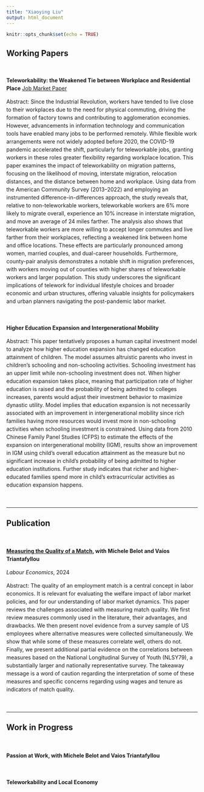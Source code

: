 ```yaml
---
title: "Xiaoying Liu"
output: html_document
---
```


```r
knitr::opts_chunk$set(echo = TRUE)
```

## Working Papers

&nbsp;

<div style="line-height: 1.5em;">

**Teleworkability: the Weakened Tie between Workplace and Residential Place** [Job Market Paper](files/JMP_XL.pdf)

Abstract: Since the Industrial Revolution, workers have tended to live close to their workplaces due to the need for physical commuting, driving the formation of factory towns and contributing to agglomeration economies. However, advancements in information technology and communication tools have enabled many jobs to be performed remotely. While flexible work arrangements were not widely adopted before 2020, the COVID-19 pandemic accelerated the shift, particularly for teleworkable jobs, granting workers in these roles greater flexibility regarding workplace location. This paper examines the impact of teleworkability on migration patterns, focusing on the likelihood of moving, interstate migration, relocation distances, and the distance between home and workplace. Using data from the American Community Survey (2013–2022) and employing an instrumented difference-in-differences approach, the study reveals that, relative to non-teleworkable workers, teleworkable workers are 6% more likely to migrate overall, experience an 10% increase in interstate migration, and move an average of 24 miles farther. The analysis also shows that teleworkable workers are more willing to accept longer commutes and live farther from their workplaces, reflecting a weakened link between home and office locations. These effects are particularly pronounced among women, married couples, and dual-career households. Furthermore, county-pair analysis demonstrates a notable shift in migration preferences, with workers moving out of counties with higher shares of teleworkable workers and larger population. This study underscores the significant implications of telework for individual lifestyle choices and broader economic and urban structures, offering valuable insights for policymakers and urban planners navigating the post-pandemic labor market.

&nbsp;

**Higher Education Expansion and Intergenerational Mobility**

Abstract: This paper tentatively proposes a human capital investment model to analyze how higher education expansion has changed education attainment of children. The model assumes altruistic parents who invest in children’s schooling and non-schooling activities. Schooling investment has an upper limit while non-schooling investment does not. When higher education expansion takes place, meaning that participation rate of higher education is raised and the probability of being admitted to colleges increases, parents would adjust their investment behavior to maximize dynastic utility. Model implies that education expansion is not necessarily associated with an improvement in intergenerational mobility since rich families having more resources would invest more in non-schooling activities when schooling investment is constrained. Using data from 2010 Chinese Family Panel Studies (CFPS) to estimate the effects of the expansion on intergenerational mobility (IGM), results show an improvement in IGM using child’s overall education attainment as the measure but no significant increase in child’s probability of being admitted to higher education institutions. Further study indicates that richer and higher-educated families spend more in child’s extracurricular activities as education expansion happens.

<!---
**Are Businesses Doing Business in China? with Ruochen Dai, Shuo Liu, Xiaobo Zhang**

How many firms shown in the Business Registration Database are doing business in the economy? According to our estimation, nearly 40 percent of registered firms in China are probably not. We define these companies as inactive firms. Seemingly harmless, inactive firms may have a great impact on the economy. Shell companies, lowering the operating cost of some companies through financial maneuvers, could potentially squeeze out other businesses. Closed firms may affect the economy from the policy side. Firm registration database is widely used to measure productive activity and gauge the size of entrepreneurship, which are crucial for both economic analysis and policy making. The extensive existence of inactive firms could bias the policy decision and thus affect the economy as a whole.

Given the importance of inactive firms, the studies on this topic are scarce in large due to lack of data. In this paper, based on the primarily collected Enterprise Survey for Innovation and Entrepreneurship in China (ESIEC) data and the administrative annual enterprise report data, we successfully label the business status of a representative sample of all registered companies in China. Then, we construct an ensemble learning model, the Gradient Boosting Decision Trees (GBDT) to detect the inactive companies. Results show that for all existed firms in administrative record in 2018, around 40 percent are inactive. The share of inactive firms varies across industries and locations. Inactive firms concentrate in Liaoning and Henan province and comprise a smaller fraction in Zhejiang province. They also concentrate in high-subsidy industries such as agriculture, and value-added tax reform industries such as transportation, finance, and business service industries. Using public data, we construct an XGBoost model to predict the inactive status of companies. XGBoost behaves well in spotting inactive firms, with a precision rate being 0.71 and sensitivity rate being 0.65.
--->

&nbsp;

---

## Publication

&nbsp;

**[Measuring the Quality of a Match](https://doi.org/10.1016/j.labeco.2024.102568), with Michele Belot and Vaios Triantafyllou**

*Labour Economics*, 2024

Abstract: The quality of an employment match is a central concept in labor economics. It is relevant for evaluating the welfare impact of labor market policies, and for our understanding of labor market dynamics. This paper reviews the challenges associated with measuring match quality. We first review measures commonly used in the literature, their advantages, and drawbacks. We then present novel evidence from a survey sample of US employees where alternative measures were collected simultaneously. We show that while some of these measures correlate well, others do not. Finally, we present additional partial evidence on the correlations between measures based on the National Longitudinal Survey of Youth (NLSY79), a substantially larger and nationally representative survey. The takeaway message is a word of caution regarding the interpretation of some of these measures and specific concerns regarding using wages and tenure as indicators of match quality.

&nbsp;

---

## Work in Progress

&nbsp;

**Passion at Work, with Michele Belot and Vaios Triantafyllou**

&nbsp;

**Teleworkability and Local Economy**

</div>
